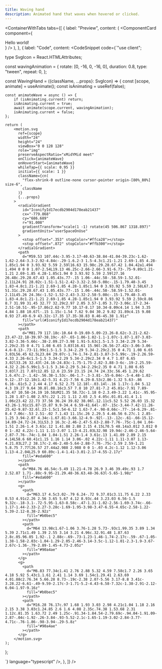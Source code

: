 ```yaml
---
title: Waving hand
description: Animated hand that waves when hovered or clicked.
---
```


<ContainerWithTabs
  tabs={[
    {
      label: "Preview",
      content: (
        <ComponentCard
          component={
            <div className="flex gap-2">
              <span className="text-lg font-semibold text-primary/70 dark:text-primary cursor-default text-end">
                Hello world!
              </span>
              <WavingHand />
            </div>
          }
        />
      ),
    },
    {
      label: "Code",
      content: <CodeSnippet code={`"use client";

type SvgIcon = React.HTMLAttributes<SVGElement>;


const wavingAnimation = {
    rotate: [0, -16, 0, -16, 0],
    duration: 0.8,
    type: "tween",
    repeat: 0,
};

const WavingHand = ({className, ...props}: SvgIcon) => {
    const [scope, animate] = useAnimate();
    const isAnimating = useRef<boolean>(false);

    const animateWave = async () => {
        if (isAnimating.current) return;
        isAnimating.current = true;
        await animate(scope.current, wavingAnimation);
        isAnimating.current = false;
    };

    return (
        <motion.svg
          ref={scope}
          width="24"
          height="24"
          viewBox="0 0 128 128"
          role="img"
          preserveAspectRatio="xMidYMid meet"
          onClick={animateWave}
          onHoverStart={animateWave}
          whileTap={{ scale: 0.95 }}
          initial={{ scale: 1 }}
          className={cn(
            "flex-shrink-0 outline-none cursor-pointer origin-[80%_80%] size-6",
            className
          )}
          {...props}
        >
          <radialGradient
            id="IconifyId17ecdb2904d178eab21437"
            cx="-779.868"
            cy="686.689"
            r="91.008"
            gradientTransform="scale(1 -1) rotate(45 506.867 1318.897)"
            gradientUnits="userSpaceOnUse"
          >
            <stop offset=".353" stopColor="#ffca28"></stop>
            <stop offset=".872" stopColor="#ffb300"></stop>
          </radialGradient>
          <path
            d="M59.53 107.44c-3.95-3.17-40.63-38.84-41.04-39.23c-1.62-1.62-2.64-3.3-2.92-4.84c-.29-1.6.2-3 1.5-4.3c1.21-1.21 2.69-1.85 4.28-1.85c1.94 0 3.93.92 5.59 2.59l16.63 15.98c.29.28.67.42 1.04.42a1.494 1.494 0 0 0 1.07-2.54L19.13 46.25c-2.66-2.66-3.91-6.73-.75-9.89c1.21-1.21 2.69-1.85 4.28-1.85c1.94 0 3.93.92 5.59 2.59l27.16 26.48c.29.28.67.43 1.05.43s.77-.15 1.06-.44c.58-.58.59-1.52.01-2.11L24.91 28.02c-1.51-1.51-2.42-3.32-2.58-5.08c-.15-1.79.48-3.45 1.83-4.8c1.21-1.21 2.69-1.85 4.28-1.85c1.94 0 3.93.92 5.59 2.58L67.3 51.31c.29.28.67.43 1.05.43s.77-.15 1.06-.44c.58-.58.59-1.52.01-2.11L45.26 24.36c-1.52-1.52-2.43-3.32-2.58-5.08c-.15-1.79.48-3.45 1.83-4.8c1.21-1.21 2.69-1.85 4.28-1.85c1.94 0 3.93.92 5.59 2.59c8.86 8.7 31.99 31.45 32.77 32.29c2.97 2.05 3.57-1.05 3.72-3.06c.17-2.34-2.51-10.51-.95-17.86c2.62-9.77 10.17-8.17 10.34-8.09c4.14 1.94 3.35 4.84 1.88 10.67l-.15 1.15c-1.54 7.62 9.04 30.2 9.82 31.89c4.15 9.08 8.93 27.49-6.9 43.32c-17.35 17.35-38.83 8.46-45.38 1.91z"
            fill="url(#IconifyId17ecdb2904d178eab21437)"
          ></path>
          <path
            d="M81.79 117.18c-10.64 0-19.69-5.09-23.26-8.62c-3.21-2.62-23.47-22.18-39.97-38.19c-.67-.65-1.06-1.02-1.1-1.07c-1.87-1.87-3.03-3.82-3.36-5.66c-.38-2.09.27-3.98 1.91-5.63c1.5-1.5 3.34-2.29 5.34-2.29c2.35 0 4.71 1.08 6.65 3.03l16.61 15.96l-26.56-27.42c-3.06-3.06-4.6-8.13-.73-11.99c1.5-1.5 3.34-2.29 5.34-2.29c2.35 0 4.71 1.08 6.65 3.03L56.45 62.5L23.84 29.07c-1.74-1.74-2.81-3.87-3-5.99c-.19-2.26.59-4.33 2.26-6c1.5-1.5 3.34-2.29 5.34-2.29c2.34 0 4.7 1.07 6.65 3.02l33.26 32.43l-24.16-24.83c-1.75-1.75-2.82-3.88-3-6c-.19-2.25.59-4.32 2.26-5.99c1.5-1.5 3.34-2.29 5.34-2.29c2.35 0 4.71 1.08 6.65 3.03l7.21 7.07c12.85 12.6 23.59 23.15 24.74 24.33c.56.45 1.29.62 1.6.47c.2-.1.42-.56.38-1.53c-.06-1.7-.3-3.81-.55-6.04c-.5-4.48-1.02-9.12-.37-12.18c1.42-5.31 4.21-7.56 6.29-8.53c2.86-1.32 5.63-.86 6.16-.61c5.2 2.44 4.17 6.52 2.75 12.18l-.03.14l-.16 1.17c-1.04 5.12 4.3 19.27 9.64 30.8l.08.16c3.57 7.8 10 27.81-7.2 45.01c-7.91 7.89-16.47 10.58-24.19 10.58zM21.35 58.72c-1.18 0-2.3.49-3.22 1.41c-.95.95-1.28 1.87-1.08 2.97c.22 1.21 1.11 2.65 2.5 4.05c.01.01.41.4 1.1 1.06c23.42 22.73 37.56 36.24 39.82 38.06l.12.11c5.52 5.52 26.03 15.32 43.26-1.91c15.87-15.87 9.9-34.4 6.59-41.64l-.07-.15c-3.44-7.42-11.26-25.42-9.87-32.6l.23-1.5c1.54-6.12 1.63-7.4-.98-8.66c-.77-.14-6.29-.81-8.4 7.06c-.53 2.51-.02 7.1.43 11.15c.26 2.29.5 4.46.56 6.27c.1 2.85-1.25 3.94-2.07 4.34c-1.67.81-3.66.12-4.9-.92l-.13-.12c-.61-.66-15.12-14.89-24.72-24.31L53.3 16.3c-2.46-2.47-5.63-2.88-7.76-.75c-1.04 1.04-1.51 2.26-1.4 3.61c.12 1.41.88 2.88 2.15 4.15L70.5 48.14a3.012 3.012 0 0 1-.02 4.22c-1.11 1.11-3.07 1.13-4.21.03L32.98 19.94c-2.46-2.46-5.64-2.87-7.76-.74c-1.04 1.04-1.51 2.26-1.4 3.61c.13 1.41.89 2.89 2.15 4.14L58.6 60.41c1.15 1.16 1.14 3.06-.02 4.22c-1.11 1.11-3.07 1.13-4.21.03L27.2 38.17c-2.46-2.48-5.64-2.88-7.76-.75c-2.59 2.59-1.21 5.8.75 7.77l26.57 27.44a2.988 2.988 0 0 1-.03 4.2c-1.12 1.12-3.06 1.13-4.2.04L25.9 60.89c-1.4-1.41-3.01-2.17-4.55-2.17z"
            fill="#eda600"
          ></path>
          <path
            d="M84.76 46.54c-5.49 11.21-4.78 26.9 3.46 39.49c.93 1.7 2.52.87 1.71-.88c-9.95-21.29.48-36.63.48-36.63l-5.65-1.98z"
            fill="#eda600"
          ></path>
          <g>
            <path
              d="M63.17 4.5c3.02-.79 6.24-.72 9.37.01c3.11.75 6.22 2.33 8.53 4.91c2.26 2.56 3.65 5.67 4.12 8.93c.44 3.23.03 6.56-1.5 9.32c-.18-3.1-.72-5.95-1.63-8.58c-.47-1.31-1.02-2.56-1.69-3.74c-.66-1.17-1.44-2.33-2.27-3.28c-1.69-1.95-3.98-3.47-6.55-4.65c-2.58-1.22-5.39-2.12-8.38-2.92z"
              fill="#b0bec5"
            ></path>
            <path
              d="M64 13.98c1.67-1.06 3.76-1.28 5.73-.93c1.99.35 3.89 1.34 5.39 2.71c1.49 1.39 2.55 3.14 3.21 4.96c.32.91.48 1.87.63 2.8c.05.96.05 1.92-.1 2.88c-.69-.73-1.23-1.46-1.74-2.17c-.59-.67-1.05-1.38-1.58-2.03c-1.04-1.29-2.05-2.46-3.14-3.5c-1.12-1.01-2.3-1.9-3.67-2.67c-1.36-.79-2.89-1.45-4.73-2.05z"
              fill="#90a4ae"
            ></path>
          </g>
          <g>
            <path
              d="M6.83 77.34c1.41 2.76 2.88 5.32 4.59 7.58c1.7 2.26 3.65 4.18 5.92 5.43c1.1.61 2.41 1.14 3.69 1.54c1.29.41 2.63.69 4.01.88c2.76.34 5.66.28 8.73-.19c-2.38 2.07-5.56 3.17-8.8 3.41c-3.28.22-6.61-.49-9.59-2.17c-3-1.71-5.2-4.43-6.58-7.32c-1.38-2.91-2.12-6.04-1.97-9.16z"
              fill="#b0bec5"
            ></path>
            <path
              d="M16.28 76.17c.97 1.68 1.93 3.03 2.98 4.21c1.04 1.18 2.16 2.15 3.38 3.03c1.24.85 2.6 1.6 4.08 2.35c.74.38 1.53.68 2.31 1.12c.81.35 1.63.72 2.49 1.25c-.91.34-1.84.54-2.79.69c-.94.04-1.91.09-2.87-.04c-1.92-.26-3.84-.93-5.52-2.1c-1.65-1.19-3.02-2.84-3.77-4.71c-.76-1.86-.98-3.94-.29-5.8z"
              fill="#90a4ae"
            ></path>
          </g>
        </motion.svg>
    );
};

`} language="typescript" />,
    },
  ]}
/>
